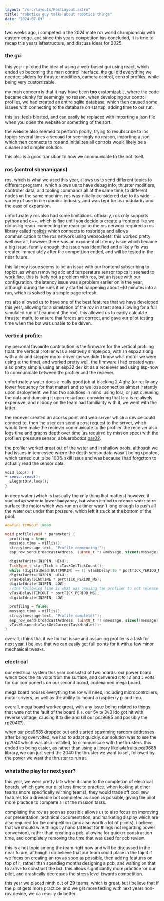 ```yaml
---
layout: "/src/layouts/PostLayout.astro"
title: "robotics guy talks about robotics things"
date: "2024-07-09"
---
```



two weeks ago, i competed in the 2024 mate rov world championship with eastern edge. and since this years competiton has concluded, it is time to recap this years infastructure, and discuss ideas for 2025.


<BlogImage src={mate2024beaumont} alt="our rov for 2024, named beaumont" />

### the gui
this year i pitched the idea of using a web-based gui using react, which ended up becoming the main control interface.
the gui did everything we needed: sliders for thruster modifiers, camera control, control profiles, while being very customizable.

my main concern is that it may have been **too** customizable, where the code became clunky for seemingly no reason. when developing our control profiles, we had created an entire sqlite database, which then caused some issues with connecting to the database on startup, adding time to our run.

this just feels bloated, and can easily be replaced with importing a json file when you open the website or something of the sort.

the website also seemed to perform poorly, trying to resubscribe to ros topics several times a second for seemingly no reason, importing a json which then connects to ros and initializes all controls would likely be a cleaner and simpler solution.

this also is a good transition to how we communicate to the bot itself.

### ros (control shenanigans)
ros, which is what we used this year, allows us to send different topics to different programs, which allows us to have debug info, thruster modifiers, controller data, and tooling commands all at the same time, to different nodes on the same machine. ros was initially considered due to its wide variety of use in the robotics industry, and was kept for its modularity and the ease of expansion.

unfortunately ros also had some limitations. officially, ros only supports python and c++, which is fine until you decide to create a frontend like we did using react. connecting the react gui to the ros network required a ros library called [roslibjs](https://github.com/RobotWebTools/roslibjs) which connects to rosbridge and allows communication to the ros network using websockets. this worked pretty well overall, however there was an exponential latency issue which became a big issue. funnily enough, the issue was identified and a likely fix was created immediately after the competition ended, and will be tested in the near future.

this latency issue seems to be an issue with our frontend subscribing to topics, as when removing adc and temperature sensor topics it seemed to work fine. this is likely not a problem with ros, but an issue with our configuration. the latency issue was a problem earlier on in the year, although during the runs it only started happening about ~10 minutes into a run, which is solved by a simple page refresh.

ros also allowed us to have one of the best features that we have developed this year, allowing for a simulation of the rov in a test area allowing for a full simulated run of beaumont (the rov). this allowed us to easily calculate thruster math, to ensure that forces are correct, and gave our pilot testing time when the bot was unable to be driven.


<div class="flex">
<BlogImage src={mate2024sim} alt="control interface piloting simulated rov" />
<BlogImage src={mate2024real} alt="control interface piloting the actual rov" />
</div>

### vertical profiler
my personal favourite contribution is the firmware for the vertical profiling float. the vertical profiler was a relatively simple pcb, with an esp32 along with a dc and stepper motor driver (as we didn't know what motor we were using at the time), and worked pretty well. the firmware i had created was also pretty simple, using an esp32 dev kit as a receiever and using esp-now to communicate between the profiler and the reciever.


<BlogImage src={mate2024profiler} alt="profiler cad model" />

unfortunately water does a really good job at blocking 2.4 ghz (or really any lower frequency for that matter) and so we lose connection almost instantly upon deployment. we had two solutions in mind: using lora, or just queueing the data and dumping it upon resurface. considering that lora is relatively expensive, and nobody on the team had familiarity with it, we went with the latter.

the reciever created an access point and web server which a device could connect to, then the user can send a post request to the server, which would then make the reciever communicate to the profiler. the receiver also logs time and graphs depth over time (as required by mission spec) with the profilers pressure sensor, a bluerobotics [bar02](https://bluerobotics.com/store/sensors-cameras/sensors/bar02-sensor-r1-rp).

the profiler worked great out of the water and in shallow pools, although we had issues in tennessee where the depth sensor data wasn't being updated, which turned out to be 100% skill issue and was because i had forgotton to actually read the sensor data.

```diff
void loop() {
+ sensor.read();
  ElegantOTA.loop();
}
```

in deep water (which is basically the only thing that matters) however, it sucked up water to lower buoyancy, but when it tried to release water to re-surface the motor which was run on a timer wasn't long enough to push all the water out under that pressure, which left it stuck at the bottom of the pool.

```cpp
#define TIMEOUT 19000

void profile(void * parameter) {
  profiling = true;
  message.time = millis();
  strcpy(message.text, "Profile commencing!");
  esp_now_send(broadcastAddress, (uint8_t *) &message, sizeof(message));

  digitalWrite(IN1PIN, HIGH);
  TickType_t startTick = xTaskGetTickCount();
  while (digitalRead(BUTTONPIN) == 1) vTaskDelay(10 * portTICK_PERIOD_MS);
  digitalWrite(IN2PIN, HIGH);
  vTaskDelay(SINKTIME * portTICK_PERIOD_MS);
  digitalWrite(IN1PIN, LOW);
  //the following line is what was causing the profiler to not release enough water:
  vTaskDelay(TIMEOUT * portTICK_PERIOD_MS);
  digitalWrite(IN2PIN, LOW);

  profiling = false;
  message.time = millis();
  strcpy(message.text, "Profile complete!");
  esp_now_send(broadcastAddress, (uint8_t *) &message, sizeof(message));
  vTaskSuspend(xTaskGetCurrentTaskHandle());
}
```

overall, i think that if we fix that issue and assuming profiler is a task for next year, i believe that we can easily get full points for it with a few minor mechanical tweaks.

### electrical

our electrical system this year consisted of two boards: our power board, which took the 48 volts from the surface, and convered it to 12 and 5 volts for our components on our second board, codenamed mega board. 


<BlogImage src={mate2024megaboard} alt="a render of mega board in kicad" />

mega board houses everything the rov will need, including microcontrollers, motor drivers, as well as the ability to mount a raspberry pi and imu.

overall, mega board worked great, with any issue being related to things that were not the fault of the board (i.e. our 5v to 3v3 ldo got hit with reverse voltage, causing it to die and kill our pca9685 and possibly the rp2040?).

when our pca9685 dropped out and started spamming random addresses after being overvolted, we had to adapt quickly. our solution was to use the rp2040 which was also installed, to communicate with the thrusters. this ended up being easier, as rather than using a library like adafruits pca9685 library, we can just send the 2040 the thruster we want to set, followed by the power we want the thruster to run at.

### whats the play for next year?

this year, we were pretty late when it came to the completion of electrical boards, which gave our pilot less time to practice. when looking at other teams (more specifically winning teams), they would trade off cool new features for a driveable bot completed as soon as possible, giving the pilot more practice to complete all of the mission tasks.

completing the rov as soon as possible allows us to also focus on improving our presentation, technical documentation, and marketing display which are also required for the competition (and also worth a lot of points). i believe that we should wire things by hand (at least for things not regarding power conversion), rather than creating a pcb, allowing for quicker construction time, and completely removing the time that was used for pcb review.

this is a hot topic among the team right now and will be discussed in the near future, although i do believe that our team could place in the top 3 if we focus on creating an rov as soon as possible, then adding features on top of it, rather than spending months designing a pcb, and waiting on that to arrive to construct the bot. this allows significantly more practice for our pilot, and drastically decreases the stress level towards competition.

this year we placed ninth out of 29 teams, which is great, but i believe that if the pilot gets more practice, and we get more testing with next years non-rov device, we can easily do better.